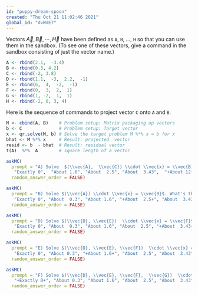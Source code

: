 ```yaml
---
id: "puppy-dream-spoon"
created: "Thu Oct 21 11:02:46 2021"
global_id: "dvWdE7"
---
```



Vectors $\vec{A},  \vec{B}, \cdots, \vec{H}$ have been  defined as  `A`, `B`,  ...,  `H` so that you  can  use them in  the sandbox. (To see one of  these vectors, give a command in  the sandbox consisting of just the vector name.) 

```r
A <- rbind(2.1,  -3.4)
B <- rbind(0.3, 4.2)
C <- rbind(-2, 3.8)
D <- rbind(1.1,  -3,  2.2,  -1)
E <- rbind(6,  4,  -2,  -1)
F <- rbind(0,  3,  2,  1)
G <- rbind(1, -2,  1,  1)
H <- rbind(-2, 0, 3, 4)
```

::: {.sandbox data-latex=""}
Here is the sequence of commands to project vector `C` onto `A` and `B`.

```r
M <- cbind(A, B)    # Problem setup: Matrix packaging up vectors
b <- C              # Problem setup: Target vector 
x <- qr.solve(M, b) # Solve the target problem M %*% x = b for x
bhat <- M %*% x     # Result: projected  vector
resid <- b  - bhat  # Result: residual vector
t(A)  %*%  A        # square length of a vector
```
:::

```r
askMC(
  prompt = "A) Solve  $(\\vec{A},  \\vec{C}) \\cdot \\vec{x} = \\vec{B}$. What is the *length*  of  $\\vec{x}$?",
   "Exactly 0",  "About 1.6", "About  2.5", "About  3.43",  "+About 12+",  "Can't be solved",
  random_answer_order = FALSE)
```

```r
askMC(
  prompt = "B) Solve $(\\vec{A}) \\cdot \\vec{x} = \\vec{B}$. What's the length of  the *residual*?",
   "Exactly 0", "About  0.3", "About 1.6", "+About  2.5+", "About  3.43",  "About 12",  "Can't be solved",
  random_answer_order = FALSE)
```


```r
askMC(
  prompt = "D) Solve $(\\vec{D}, \\vec{E})  \\cdot \\vec{x} = \\vec{F}$. What is the  length of the residual?",
   "Exactly 0", "About  0.3", "About 1.6", "About  2.5", "+About  3.43+",  "About 12",  "Can't be solved",
  random_answer_order = FALSE)
```


```r
askMC(
  prompt = "E) Solve $(\\vec{D}, \\vec{E}, \\vec{F})  \\cdot \\vec{x} = \\vec{G}$. What is the  length of the residual?",
   "Exactly 0", "About 0.3", "+About 1.6+", "About  2.5", "About  3.43",  "About 12",  "Can't be solved",
  random_answer_order = FALSE)
```


```r
askMC(
  prompt = "F) Solve $(\\vec{D}, \\vec{E}, \\vec{F},  \\vec{G})  \\cdot \\vec{x} = \\vec{H}$. What is the  length of the residual?",
   "+Exactly 0+", "About 0.3", "About 1.6", "About  2.5", "About  3.43",  "About 12",  "Can't be solved",
  random_answer_order = FALSE)
```

